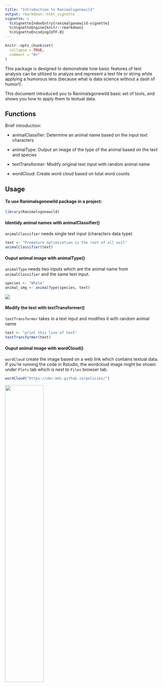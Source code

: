 ```yaml
---
title: "Introduction to Ranimalsgonewild"
output: rmarkdown::html_vignette
vignette: >
  %\VignetteIndexEntry{ranimalgonewild-vignette}
  %\VignetteEngine{knitr::rmarkdown}
  %\VignetteEncoding{UTF-8}
---
```


```r
knitr::opts_chunk$set(
  collapse = TRUE,
  comment = "#>"
)
```

This package is designed to demonstrate how basic features of text analysis can be utilized to analyze and represent a text file or string while applying a humorous lens (because what is data science without a dash of humor!).

This document introduced you to Ranimalsgonewild basic set of tools, and shows you how to apply them to textual data.

## Functions

Brief introduction:

-   animalClassifier: Determine an animal name based on the input text characters

-   animalType: Output an image of the type of the animal based on the text and species

-   textTransformer: Modify original text input with random animal name

-   wordCloud: Create word cloud based on total word counts

## Usage

#### To use Ranimalsgonewild package in a project:

```r
library(Ranimalsgonewild)
```

#### Identidy animal names with animalClassifier()

`animalClassifier` needs single text input (characters data type)

```r
text <- "Premature optimization is the root of all evil"
animalClassifier(text)
```

#### Ouput animal image with animalType()

`animalType` needs two inputs which are the animal name from `animalClassifier` and the same text input.

```r
species <- "Whale"
animal_img <- animalType(species, text)
```

![](../imgs/smart_Whale.jpeg)

#### Modify the text with textTransformer()

`textTransformer` takes in a text input and modifies it with random animal name

```r
text <- "print this line of text"
textTransformer(text)
```

#### Ouput animal image with wordCloud()

`wordCloud` create the image based on a web link which contains textual data. If you're running the code in Rstudio, the wordcloud image might be shown under `Plots` tab which is next to `Files` browser tab.

```r
wordCloud("https://ubc-mds.github.io/policies/")
```

![](../imgs/wordcloud.png){#id .class width="50%"}
